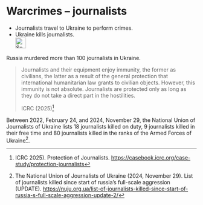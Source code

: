 # Warcrimes – journalists {#sec-warcrimes-journalists}

::: {.callout-caution title="Myth"}
- Journalists travel to Ukraine to perform crimes.
- Ukraine kills journalists.
[<br>![Search for topic in EUvsDisinfo](../all_common_img/EUvsDisinfo_400x240.jpg){height=2em}](https://euvsdisinfo.eu/disinformation-cases/?text=war%20(crimes%7Ccriminals)%20(civilian%7Ccivilians)&sort=relevance)
:::

::: {.callout-tip title="Truth"}
Russia murdered more than 100 journalists in Ukraine.
:::

> Journalists and their equipment enjoy immunity, the former as civilians, the latter as a result of the general protection that international humanitarian law grants to civilian objects. However, this immunity is not absolute. Journalists are protected only as long as they do not take a direct part in the hostilities. 
>
> ICRC (2025)[^warcrimes-journalists-1]  

Between 2022, February 24, and 2024, November 29, the National Union of Journalists of Ukraine lists 18 journalists killed on duty, 9 journalists killed in their free time and 80 journalists killed in the ranks of the Armed Forces of Ukraine[^warcrimes-journalists-2].

[^warcrimes-journalists-1]: ICRC 2025). Protection of Journalists. [https://casebook.icrc.org/case-study/protection-journalists](https://casebook.icrc.org/case-study/protection-journalists) 

[^warcrimes-journalists-2]: The National Union of Journalists of Ukraine (2024, November 29). List of journalists killed since start of russia’s full-scale aggression (UPDATE). [https://nuju.org.ua/list-of-journalists-killed-since-start-of-russia-s-full-scale-aggression-update-2/](https://nuju.org.ua/list-of-journalists-killed-since-start-of-russia-s-full-scale-aggression-update-2/)
